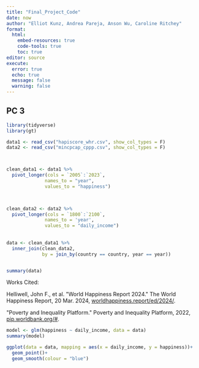 ```yaml
---
title: "Final_Project_Code"
date: now
author: "Elliot Kunz, Andrea Pareja, Anson Wu, Caroline Ritchey"
format: 
  html:
    embed-resources: true
    code-tools: true
    toc: true
editor: source
execute: 
  error: true
  echo: true
  message: false
  warning: false
---
```


## PC 3

```r
library(tidyverse)
library(gt)
```

```r
data1 <- read_csv("hapiscore_whr.csv", show_col_types = F)
data2 <- read_csv("mincpcap_cppp.csv", show_col_types = F)



clean_data1 <- data1 %>% 
  pivot_longer(cols = `2005`:`2023`,
              names_to = "year",
              values_to = "happiness")
  


clean_data2 <- data2 %>% 
  pivot_longer(cols = `1800`:`2100`,
              names_to = 'year',
              values_to = "daily_income")
  
  
data <- clean_data1 %>% 
  inner_join(clean_data2, 
             by = join_by(country == country, year == year))


summary(data)
```

Works Cited:

Helliwell, John F., et al. \"World Happiness Report 2024.\" The World Happiness Report, 20 Mar. 2024, [worldhappiness.report/ed/2024/](http://worldhappiness.report/ed/2024/).

\"Poverty and Inequality Platform.\" Poverty and Inequality Platform, 2022, [pip.worldbank.org/#](http://pip.worldbank.org/#). 

```r
model <- glm(happiness ~ daily_income, data = data)
summary(model)

ggplot(data = data, mapping = aes(x = daily_income, y = happiness))+
  geom_point()+
  geom_smooth(colour = "blue")

```
